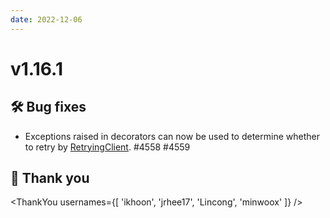 ```yaml
---
date: 2022-12-06
---
```


# v1.16.1

## 🛠️ Bug fixes

- Exceptions raised in decorators can now be used to determine whether to retry by [RetryingClient](type). #4558 #4559

## 🙇 Thank you

<ThankYou usernames={[
  'ikhoon',
  'jrhee17',
  'Lincong',
  'minwoox'
]} />

